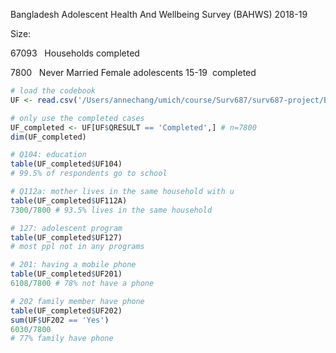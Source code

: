 Bangladesh Adolescent Health And Wellbeing Survey (BAHWS) 2018-19

Size:

67093   Households completed

7800   Never Married Female adolescents 15-19  completed

```r
# load the codebook
UF <- read.csv('/Users/annechang/umich/course/Surv687/surv687-project/BAHWSd_UF.csv')
```

```r
# only use the completed cases
UF_completed <- UF[UF$QRESULT == 'Completed',] # n=7800
dim(UF_completed)
```

```r
# Q104: education
table(UF_completed$UF104)
# 99.5% of respondents go to school
```

```r
# Q112a: mother lives in the same household with u
table(UF_completed$UF112A) 
7300/7800 # 93.5% lives in the same household
```

```r
# 127: adolescent program
table(UF_completed$UF127) 
# most ppl not in any programs
```

```r
# 201: having a mobile phone
table(UF_completed$UF201) 
6108/7800 # 78% not have a phone
```

```r
# 202 family member have phone
table(UF_completed$UF202)
sum(UF$UF202 == 'Yes')
6030/7800
# 77% family have phone
```
